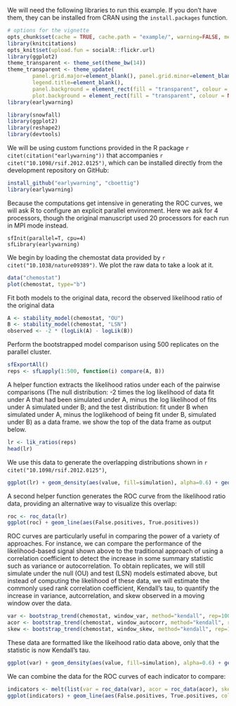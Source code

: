 
We will need the following libraries to run this example.  If you don't have them, they can be installed from CRAN using the `install.packages` function.  

```r
# options for the vignette 
opts_chunk$set(cache = TRUE, cache.path = "example/", warning=FALSE, message=FALSE, tidy=FALSE)
library(knitcitations)
opts_knit$set(upload.fun = socialR::flickr.url)
library(ggplot2)
theme_transparent <- theme_set(theme_bw(14))
theme_transparent <- theme_update(
        panel.grid.major=element_blank(), panel.grid.minor=element_blank(),
        legend.title=element_blank(), 
        panel.background = element_rect(fill = "transparent", colour = NA), 
        plot.background = element_rect(fill = "transparent", colour = NA))
library(earlywarning)
```


```r
library(snowfall)
library(ggplot2)
library(reshape2)
library(devtools)
```

We will be using custom functions provided in the R package `r citet(citation("earlywarning"))` that accompanies `r citet("10.1098/rsif.2012.0125")`, which can be installed directly from the development repository on GitHub:

```r
install_github("earlywarning", "cboettig")
library(earlywarning)
```


Because the computations get intensive in generating the ROC curves, we will ask R to configure an explicit parallel environment.  Here we ask for 4 processors, though the original manuscript used 20 processors for each run in MPI mode instead.  

```
sfInit(parallel=T, cpu=4)
sfLibrary(earlywarning)
````

We begin by loading the chemostat data provided by `r citet("10.1038/nature09389")`. We plot the raw data to take a look at it. 


```r
data("chemostat")
plot(chemostat, type="b")
```


Fit both models to the original data, record the observed likelihood ratio of the original data

```r
A <- stability_model(chemostat, "OU")
B <- stability_model(chemostat, "LSN")
observed <- -2 * (logLik(A) - logLik(B))
````


Perform the bootstrapped model comparison using 500 replicates on the parallel cluster.  

```r
sfExportAll()
reps <- sfLapply(1:500, function(i) compare(A, B))
```


A helper function extracts the likelihood ratios under each of the pairwise comparisons (The null distribution: -2 times the log likelihood of data fit under A that had been simulated under A, minus the log likelihood of fits under A  simulated under B; and the test distribution: fit under B when simulated under A, minus the loglikehood of being fit under B, simulated under B) as a data frame.  we show the top of the data frame as output below.  


```r
lr <- lik_ratios(reps)
head(lr)
````

We use this data to generate the overlapping distributions shown in `r citet("10.1098/rsif.2012.0125")`, 

```r
ggplot(lr) + geom_density(aes(value, fill=simulation), alpha=0.6) + geom_vline(aes(xintercept=observed))
```


A second helper function generates the ROC curve from the likelihood ratio data, providing an alternative way to visualize this overlap:

```r
roc <- roc_data(lr)
ggplot(roc) + geom_line(aes(False.positives, True.positives))
````





ROC curves are particularly useful in comparing the power of a variety of approaches.  For instance, we can compare the performance of the likelihood-based signal shown above to the traditional approach of using a correlation coefficient to detect the increase in some summary statistic such as variance or autocorrelation.  To obtain replicates, we will still simulate under the null (OU) and test (LSN) models estimated above, but instead of computing the likelihood of these data, we will estimate the commonly used rank correlation coefficient, Kendall's tau, to quantify the increase in variance, autcorrelation, and skew observed in a moving window over the data.


```r
var <- bootstrap_trend(chemostat, window_var, method="kendall", rep=100)
acor <- bootstrap_trend(chemostat, window_autocorr, method="kendall", rep=100)
skew <- bootstrap_trend(chemostat, window_skew, method="kendall", rep=100)
```

These data are formatted like the likeihood ratio data above, only that the statistic is now Kendall's tau.  


```r
ggplot(var) + geom_density(aes(value, fill=simulation), alpha=0.6) + geom_vline(aes(xintercept=observed))
```


We can combine the data for the ROC curves of each indicator to compare:

```r
indicators <- melt(list(var = roc_data(var), acor = roc_data(acor), skew = roc_data(skew), lr = roc), id = c("Threshold", "False.positives", "True.positives"))
ggplot(indicators) + geom_line(aes(False.positives, True.positives, color=L1)) 
```


